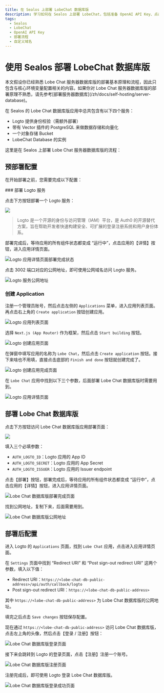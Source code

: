 ```yaml
---
title: 在 Sealos 上部署 LobeChat 数据库版
description: 学习如何在 Sealos 上部署 LobeChat，包括准备 OpenAI API Key、点击部署按钮、绑定自定义域名等操作。
tags:
  - Sealos
  - LobeChat
  - OpenAI API Key
  - 部署流程
  - 自定义域名
---
```


# 使用 Sealos 部署 LobeChat 数据库版

<Callout type="info">
  本文假设你已经熟悉 Lobe Chat
  服务器数据库版的部署基本原理和流程，因此只包含与核心环境变量配置相关的内容。如果你对 Lobe Chat
  服务器数据库版的部署原理不熟悉，请先参考[部署服务器数据库](/zh/docs/self-hosting/server-database)。
</Callout>

在 Sealos 的 Lobe Chat 数据库版应用中总共包含有以下四个服务：

- Logto 提供身份校验（需额外部署）
- 带有 Vector 插件的 PostgreSQL 来做数据存储和向量化
- 一个对象存储 Bucket
- LobeChat Database 的实例

这里是在 Sealos 上部署 Lobe Chat 服务器数据库版的流程：

## 预部署配置

在开始部署之前，您需要完成以下配置：

<Steps>
  ### 部署 Logto 服务

  点击下方按钮部署一个 Logto 服务：

  [![](https://raw.githubusercontent.com/labring-actions/templates/main/Deploy-on-Sealos.svg)](https://template.hzh.sealos.run/deploy?templateName=logto)

  > Logto 是一个开源的身份与访问管理（IAM）平台，是 Auth0 的开源替代方案，旨在帮助开发者快速构建安全、可扩展的登录注册系统和用户身份体系。

  部署完成后，等待应用的所有组件状态都变成 “运行中”，点击应用的【详情】按钮，进入应用详情页面。

  ![Logto 应用详情页面部署完成状态](https://raw.githubusercontent.com/labring-actions/templates/main/template/lobe-chat-db/images/logto-app-deployment-status-sealos.png)

  点击 3002 端口对应的公网地址，即可使用公网域名访问 Logto 服务。

  ![Logto 服务公网地址](https://raw.githubusercontent.com/labring-actions/templates/main/template/lobe-chat-db/images/logto-public-address.png)

  ### 创建 Application

  注册一个管理员账号，然后点击左侧的 `Applications` 菜单，进入应用列表页面。再点击右上角的 `Create application` 按钮创建应用。

  ![Logto 应用列表页面](https://raw.githubusercontent.com/labring-actions/templates/main/template/lobe-chat-db/images/logto-application-list.png)

  选择 `Next.js (App Router)` 作为框架，然后点击 `Start building` 按钮。

  ![Logto 创建应用页面](https://raw.githubusercontent.com/labring-actions/templates/main/template/lobe-chat-db/images/logto-create-application.png)

  在弹窗中填写应用的名称为 `Lobe Chat`，然后点击 `Create application` 按钮。接下来啥也不用填，直接点击底部的 `Finish and done` 按钮就创建完成了。

  ![Logto 创建应用完成页面](https://raw.githubusercontent.com/labring-actions/templates/main/template/lobe-chat-db/images/logto-create-application-done.png)

  在 `Lobe Chat` 应用中找到以下三个参数，后面部署 Lobe Chat 数据库版时需要用到。

  ![Logto 应用详情页面](https://raw.githubusercontent.com/labring-actions/templates/main/template/lobe-chat-db/images/logto-app-detail.png)
</Steps>

## 部署 Lobe Chat 数据库版

点击下方按钮访问 Lobe Chat 数据库版应用部署页面：

[![](https://raw.githubusercontent.com/labring-actions/templates/main/Deploy-on-Sealos.svg)](https://template.hzh.sealos.run/deploy?templateName=lobe-chat-db)

填入三个必填参数：

- `AUTH_LOGTO_ID`：Logto 应用的 App ID
- `AUTH_LOGTO_SECRET`：Logto 应用的 App Secret
- `AUTH_LOGTO_ISSUER`：Logto 应用的 Issuer endpoint

点击【部署】按钮，部署完成后，等待应用的所有组件状态都变成 “运行中”，点击应用的【详情】按钮，进入应用详情页面。

![Lobe Chat 数据库版部署完成页面](https://raw.githubusercontent.com/labring-actions/templates/main/template/lobe-chat-db/images/lobe-chat-db-deployment-done.png)

找到公网地址，复制下来，后面需要用到。

![Lobe Chat 数据库版公网地址](https://raw.githubusercontent.com/labring-actions/templates/main/template/lobe-chat-db/images/lobe-chat-db-public-address.png)

## 部署后配置

进入 Logto 的 `Applications` 页面，找到 `Lobe Chat` 应用，点击进入应用详情页面。

在 `Settings` 页面中找到 “Redirect URI” 和 “Post sign-out redirect URI” 这两个参数，填入以下值：

- Redirect URI：`https://<lobe-chat-db-public-address>/api/auth/callback/logto`
- Post sign-out redirect URI：`https://<lobe-chat-db-public-address>`

其中 `https://<lobe-chat-db-public-address>` 为 Lobe Chat 数据库版的公网地址。

填完之后点击 `Save changes` 按钮保存配置。

现在通过 `https://<lobe-chat-db-public-address>` 访问 Lobe Chat 数据库版，点击左上角的头像，然后点击【登录 / 注册】按钮：

![Lobe Chat 数据库版登录页面](https://raw.githubusercontent.com/labring-actions/templates/main/template/lobe-chat-db/images/lobe-chat-db-login.png)

接下来会跳转到 Logto 的登录页面，点击【注册】注册一个账号。

![Lobe Chat 数据库版注册页面](https://raw.githubusercontent.com/labring-actions/templates/main/template/lobe-chat-db/images/lobe-chat-db-register.png)

注册完成后，即可使用 Logto 登录 Lobe Chat 数据库版。

![Lobe Chat 数据库版登录成功页面](https://raw.githubusercontent.com/labring-actions/templates/main/template/lobe-chat-db/images/lobe-chat-db-login-success.png)
